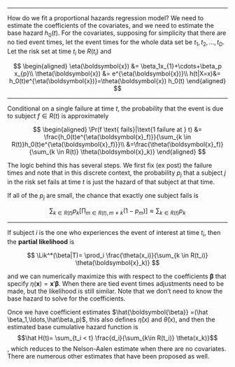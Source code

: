 
---

::: notes
How do we fit a proportional hazards regression model? We need to
estimate the coefficients of the covariates, and we need to estimate the
base hazard $h_0(t)$. For the covariates, supposing for simplicity that
there are no tied event times, let the event times for the whole data
set be $t_1, t_2,\ldots,t_D$. Let the risk set at time $t_i$ be $R(t_i)$
and
:::

$$
\begin{aligned}
\eta(\boldsymbol{x}) &= \beta_1x_{1}+\cdots+\beta_p x_{p}\\
\theta(\boldsymbol{x}) &= e^{\eta(\boldsymbol{x})}\\
h(t|X=x)&= h_0(t)e^{\eta(\boldsymbol{x})}=\theta(\boldsymbol{x}) h_0(t)
\end{aligned}
$$

---

::: notes
Conditional on a single failure at time $t$, the probability that the
event is due to subject $f\in R(t)$ is approximately
:::

$$
\begin{aligned}
\Pr(f \text{ fails}|\text{1 failure at } t)
&= \frac{h_0(t)e^{\eta(\boldsymbol{x}_f)}}{\sum_{k \in R(t)}h_0(t)e^{\eta(\boldsymbol{x}_f)}}\\
&=\frac{\theta(\boldsymbol{x}_f)}{\sum_{k \in R(t)} \theta(\boldsymbol{x}_k)}
\end{aligned}
$$

::: notes
The logic behind this has several steps.
We first fix (ex post) the failure times
and note that in this discrete context,
the probability $p_j$ that a subject $j$ in the risk set fails at time $t$
is just the hazard of that subject at that time.
:::

If all of the $p_j$ are small,
the chance that exactly one subject fails
is


$$
\sum_{k\in R(t)}p_k\left[\prod_{m\in R(t), m\ne k} (1-p_m)\right]\approx\sum_{k\in R(t)}p_k
$$

---

::: notes
If subject $i$ is the one who experiences the event of interest at time
$t_i$,
then the **partial likelihood** is
:::

$$
\Lik^*(\beta|T)=
\prod_i \frac{\theta(x_i)}{\sum_{k \in R(t_i)} \theta(\boldsymbol{x}_k)}
$$

::: notes
and we can numerically maximize this with respect to the coefficients
$\boldsymbol{\beta}$ that specify
$\eta(\boldsymbol{x}) = \boldsymbol{x}'\boldsymbol{\beta}$.
When there are tied event times adjustments need to be made,
but the likelihood is still similar.
Note that we don't need to know the base hazard to solve
for the coefficients.

Once we have coefficient estimates
$\hat{\boldsymbol{\beta}} =(\hat \beta_1,\ldots,\hat\beta_p)$,
this also defines $\hat\eta(x)$ and $\hat\theta(x)$,
and then the estimated base cumulative hazard function is $$\hat H(t)=
\sum_{t_i < t} \frac{d_i}{\sum_{k\in R(t_i)} \theta(x_k)}$$,
which reduces to the Nelson-Aalen estimate when there are no covariates.
There are numerous other estimates that have been proposed as well.
:::
